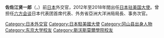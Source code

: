 {{blpunsourced|time=2013-09-28T19:27:40+00:00}}
{{Infobox ambassador
| name  = 佐佐江 賢一郎
| original_name = 
| native_name_lang = 
| image = Kenichiro Sasae cropped 2 John Kerry Caroline Kennedy and Kenichiro Sasae 20131112.jpg
| imagesize = 
|caption=2013年在[[美國國務院|美國國務院]]
| order = 31
| ambassador_from = 日本
| country = 美國
| term_start = 2012年9月
| term_end = 2018年4月
|1blankname    = {{nowrap|[[外務大臣_(日本)|外務大臣]]}}
|1namedata     = [[玄葉光一郎|玄葉光一郎]]<br>[[岸田文雄|岸田文雄]]<br>[[河野太郎|河野太郎]]
| predecessor = [[藤崎一郎|藤崎一郎]]
| successor = [[杉山晋輔|杉山晋輔]]
|birth_date = {{birth date and age|1951|9|25}}
|birth_place = {{JPN}}[[岡山縣|岡山縣]][[兒島市|兒島市]]（現[[倉敷市|倉敷市]]）
|death_date = 
|death_place = 
|alma_mater = [[東京大学|東京大学]]法学部
|profession = 
|occupation=
|spouse =
|parents=
|relatives=
|children=
|party = 
|website=
}}
'''佐佐江贤一郎'''（{{lang-ja|佐々江賢一郎}}，{{bd|1951年|9月25日|||Sasae Ken'ichirō}}）前[[日本|日本]]外交官，2012年至2018年間出任[[日本駐美國大使館|日本驻美国大使]]。曾担任[[六方会谈|六方会谈]]日本代表团首席代表、外务省亞洲大洋洲局局長、事务次官。

{{日本駐美國大使}}

{{DEFAULTSORT:Sasae Ken'ichirō}}
[[Category:日本外交官|Category:日本外交官]]
[[Category:日本駐美國大使|Category:日本駐美國大使]]
[[Category:冈山县出身人物|Category:冈山县出身人物]]
[[Category:东京大学校友|Category:东京大学校友]]
[[Category:斯沃斯莫爾學院校友|Category:斯沃斯莫爾學院校友]]